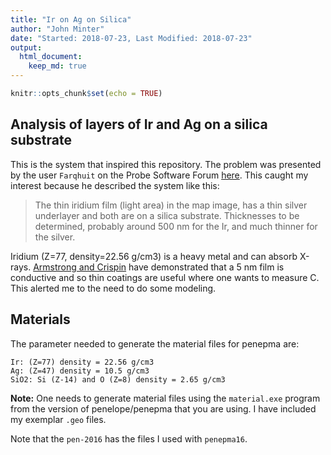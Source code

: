 ```yaml
---
title: "Ir on Ag on Silica"
author: "John Minter"
date: "Started: 2018-07-23, Last Modified: 2018-07-23"
output:
  html_document:
    keep_md: true
---
```


```r
knitr::opts_chunk$set(echo = TRUE)
```

## Analysis of layers of Ir and Ag on a silica substrate

This is the system that inspired this repository. The problem was presented by
the user `Farqhuit` on the Probe Software Forum
[here](http://probesoftware.com/smf/index.php?topic=1104.0). This caught my
interest because he described the system like this:

> The thin iridium film (light area) in the map image, has a thin silver
> underlayer and both are on a silica substrate. Thicknesses to be
> determined, probably around 500 nm for the Ir, and much thinner for the
> silver.

Iridium (Z=77, density=22.56 g/cm3) is a heavy metal and can absorb X-rays.
[Armstrong and Crispin](https://www.cambridge.org/core/journals/microscopy-and-microanalysis/article/ultrathin-iridium-as-a-replacement-coating-for-carbon-in-high-resolution-quantitative-analyses-of-insulating-specimens/E112CCE091EA0D98244C5670186CB24F)
have demonstrated that a 5 nm film is conductive and so thin
coatings are useful where one wants to measure C. This alerted me to the need
to do some modeling.

## Materials

The parameter needed to generate the material files for penepma are:

```
Ir: (Z=77) density = 22.56 g/cm3
Ag: (Z=47) density = 10.5 g/cm3
SiO2: Si (Z-14) and O (Z=8) density = 2.65 g/cm3
```

**Note:** One needs to generate material files using the `material.exe`
program from the version of penelope/penepma that you are using. I have
included my exemplar `.geo` files. 

Note that the `pen-2016` has the files I used with `penepma16`.



